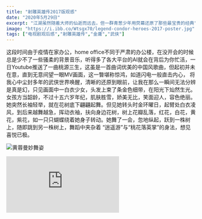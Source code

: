 ```yaml
---
title: "射雕英雄传2017版观感"
date: "2020年5月29日"
excerpt: "江湖虽然随着大师的仙逝而远去，但一群青葱少年用荧幕还原了那些最宝贵的经典"
image: "https://i.ibb.co/Wtsgx70/legend-condor-heroes-2017-poster.jpg"
tags: ["电视剧观后感","射雕英雄传","金庸","武侠"]
---
```

这段时间由于疫情在家办公，home office不同于严肃的办公楼，在没开会的时候总是少不了一些骚柔的背景音乐，听得多了各大平台的AI就会在背后为你忙活，一日Youtube推送了一曲桃源三生，这虽是一首曲词优美的中国风歌曲，但起初并未在意，直到无意间望一眼MV画面，这一暼堪称惊鸿，如道闪电一般直击内心，
将我心中尘封多年的武侠世界唤醒，清晰的还原到眼前，让我在那么一瞬间无法分辨是真是幻，只见画面中一白衣少女，头发上束了条金色细带，在阳光下灿然生光。女孩方当韶龄，不过十五六岁年纪，肌肤胜雪，娇美无比，笑面迎人，容色绝丽。
她突然长袖轻举，就在花树底下翩翩起舞。但见她转头时金环曜日，起臂处白衣凌风，到后来越舞越急，挥动衣袖，扶向身边花树，树上花瓣乱落，红花，白花，黄花，紫花，如一只只蝴蝶绕着她身子转动。她舞了一会，忽地纵起，跃到一株树上，随即跳到另一株树上，舞蹈中夹杂着 “逍遥游”与“桃花落英掌”的身法，想见喜悦已极。

![黄蓉曼妙舞姿](https://i.ibb.co/8b5hM5w/Notes-1590798319769.jpg)

<div style={{ padding: '48.17% 0 0 0', position: 'relative' }}>
  <iframe
    src="https://player.vimeo.com/video/841642801?badge=0&autopause=0&player_id=0&app_id=58479"
    frameBorder="0"
    allow="autoplay; fullscreen; picture-in-picture"
    allowFullScreen
    style={{ position: 'absolute', top: 0, left: 0, width: '100%', height: '100%' }}
    title="BoomScreenRecord-6"
  />
</div>

没错这就是金庸笔下最经典的一对CP，靖哥哥和蓉儿，而这一桃花岛上的经典桥段也在我的脑海中曾经不断地上演，那时候我们还在用钢笔书写着纸短情长，还在买IC卡在宿舍的走廊里排队等着述说衷肠，还在骑着单车心心念念能在街边的书报亭租到想看的武侠小说。那时读金庸，真的是不眠不休，在那个和书中主人公相仿的年纪，快意恩仇，江湖天下，豪情岂止万丈，情窦初开，儿女情长，天涯思君不可忘。我很喜欢射雕英雄传，因为有大侠笔下最完美的郭靖和黄蓉。但也正因为对他们的完美塑造，让他们的形象很难用有形的方式展示，近乎是只可远观而不可亵玩了。83版的射雕被人奉为经典，但港剧对原著改动太多，虽也有精彩改编，但还是显得过于狗血，而这段金庸笔下精彩的描写，在剧中也只是镜头绕着两人转圈圈。周迅，李亚鹏版虽然剧情上挺忠于原著，但李亚鹏的呆傻，周迅的年纪，装扮和声音，简直离心中的蓉儿相差太远，而桃花岛这段在剧中就是一个只有几颗枯树的小山包，连转圈圈都没有。这么多年过去了，没想到这个MV竟然完美地呈现了心中的画面，便按图索翼才发现画面源于2017大陆版的新射雕英雄传，于是便追着看了下来，昨天收官不禁有感这一部良心之作，不但剧情很忠于原著（从不相信当今世上还有比大师更好的编剧），最主要是选角更加终于原著，靖蓉杨穆全都是二十出头的演员，初来乍到，犹如白纸一样没有知名演员的刻板形象，而且看他们的表演如同从书中走出一般自然生动（猜想他们应该都熟读并揣摩过原著的人物），不禁大呼过瘾。近些年影视圈一直在批判小鲜肉，但这部剧中的小鲜肉们用扎实的表演在诠释着江山代有人才出，郭靖也曾经小鲜肉过但这并不妨碍他变成了人人敬仰的大侠。
当下无奈的现实对比这美好的回忆，真是羡慕黄药师那魏晋风骨和放荡不羁。桃花影落飞神剑，碧海潮声按玉箫，江湖虽然随着大师的仙逝而远去，但一群青葱少年用荧幕还原了那些最宝贵的经典。

![全身白衣，金色发带的黄蓉女装初登场](https://i.ibb.co/pPfTNrs/Notes-1590805341256.jpg)

![郭靖初见蓉儿](https://i.ibb.co/5B9LyDY/Notes-1590806140898.jpg)

<div style={{ padding: '48.17% 0 0 0', position: 'relative' }}>
  <iframe
    src="https://player.vimeo.com/video/841642634?badge=0&autopause=0&player_id=0&app_id=58479"
    frameBorder="0"
    allow="autoplay; fullscreen; picture-in-picture"
    allowFullScreen
    style={{ position: 'absolute', top: 0, left: 0, width: '100%', height: '100%' }}
    title="BoomScreenRecord"
  />
</div>

郭靖忽然想起，说道：“我给你带了点心来。”从怀里掏出完颜康送来的细点，可是他背负王处一、换水化毒、奔波求药，早把点心压得或扁或烂，不成模样。黄蓉看了点心的样子，轻轻一笑。郭靖红了脸，道：“吃不得了！”拿起来要抛入湖中。黄蓉伸手接过，道：“我爱吃。”
郭靖一怔，黄蓉已把一块点心放在口里吃起来。郭靖见她吃了几口，眼圈渐红，眼眶中慢慢涌上泪水，更是不解。黄蓉道：“我生下来就没了妈，从来没哪个像你这样记着我过……”说着几颗泪水流了下来。她取出一块洁白手帕，郭靖以为她要擦拭泪水，哪知她把几块压烂了的点心细心包起，放在怀里，回眸一笑，道：“我慢慢的吃。”

![黄蓉吃着郭靖相赠的点心万分感动](https://i.ibb.co/g6312Rf/Notes-1590805931391.jpg)

郭靖道：“嗯。我要牵着你的手，对六位师父与马道长他们说道：蓉儿是好姑娘，不是妖女，我……我不能没有她……”一面说，一面拉着黄蓉的小手，昂起了头，斩钉截铁般说着，似乎柯镇恶、马钰等就在他眼前：“师父对我恩重如山，弟子粉身难报，但是，但是，蓉儿……蓉儿可不是小妖女，她是很好很好的姑娘……很好很好的……”他心中有无数言辞要为黄蓉辩护，但话到口头，却除了说她“很好很好”之外，更无别语。

<div style={{ padding: '48.17% 0 0 0', position: 'relative' }}>
  <iframe
    src="https://www.youtube.com/embed/M3DrqV9UFDc?autoplay=1"
    title="YouTube video player"
    frameBorder="0"
    allow="accelerometer; autoplay; clipboard-write; encrypted-media; gyroscope; picture-in-picture; web-share"
    allowFullScreen
    style={{ position: 'absolute', top: 0, left: 0, width: '100%', height: '100%' }}
  />
</div>

---

During this period of time, due to the pandemic, I've been working from home, and the home office is quite different from the solemnity of a corporate setting. When there are no meetings, there's always some soft background music playing. Listening to it repeatedly, various AI platforms behind the scenes work tirelessly for you. One day, YouTube recommended a song called 'Taoyuan Three Lives.' At first, I didn't pay much attention to it, even though it was a beautiful Chinese-style song. However, unintentionally, I glanced at the MV (music video) screen, and it was an astonishing sight, like a sudden lightning strike that hit my heart and awakened the martial world that had been sealed in my heart for many years. It vividly reappeared before my eyes, making it difficult for me to distinguish whether it was real or an illusion.

In the video, there was a young girl dressed in white, with a golden ribbon tied to her hair, shining brightly in the sunlight. The girl seemed to be in her early teens, around fifteen or sixteen years old, with skin fairer than snow and incredibly beautiful, her smiling face exuding an unmatched charm. Suddenly, she gracefully raised her long sleeves and danced lightly under the flowering trees. When she turned her head, the golden ring on her hair shone like the sun, and her white clothes fluttered in the wind as she danced faster and faster. With a wave of her sleeves, flower petals fell from the trees around her - red, white, yellow, and purple flowers swirling around her like butterflies.

After a while, she leaped onto one tree, then another, showcasing the footwork of 'Free and Easy Wanderer' and the 'Peach Blossom Falling Palm.' Her joy was evident in her dance.

Indeed, this is the most classic couple, Jing Gege and Rong'er, portrayed by Jin Yong (a renowned Chinese novelist). Those classic scenes on Peach Blossom Island kept replaying in my mind. Back then, we used fountain pens to write long letters on paper, queued up in dormitory corridors to pour out our feelings using IC cards, and rode bicycles with a longing to rent the martial arts novels we wanted to read from the street newsstands. Reading Jin Yong's works at that time was truly an immersive experience. In those years, just like the protagonists in his books, we experienced the pleasures of seeking justice, roaming the rivers and lakes, and a boundless passion. Our hearts were filled with the feelings of youth, love, and unforgettable longing for distant places.

I loved 'The Legend of the Condor Heroes' because it had the most perfect portrayal of Guo Jing and Huang Rong, the great characters of wuxia fiction. However, their perfection in the novel made it challenging to represent them tangibly, almost like they were meant to be admired from a distance and not to be tampered with. The 1983 version of the series was considered a classic, but the Hong Kong adaptation deviated too much from the original work and, despite some exciting changes, appeared excessively melodramatic. Even in this remarkable description by Jin Yong, the TV series only circled around the two characters. Though the 2017 Mainland China version of the series remained faithful to the original novel, the portrayals by Li Yapeng and Zhou Xun seemed too far from my mental image of Huang Rong, given their appearances, age, attire, and voices. Additionally, the Peach Blossom Island scene in the series was nothing more than a small hill with a few withered trees, without any proper representation.

Over the years, I never expected an MV (music video) to perfectly present the image I had in mind. It was only after searching for its source that I discovered it originated from the 2017 Mainland China version of 'The Legend of the Condor Heroes.' Intrigued, I decided to watch it and found myself emotionally connected to this conscientious adaptation. Not only did it remain true to the original work (as I never believed there could be better screenwriters than the master himself), but the most crucial aspect was the casting, which finally stayed true to the novel. Guo Jing, Huang Rong, Yang Kang, and Mu Nianci were all portrayed by actors in their early twenties, newcomers without the baggage of well-known actors' fixed images. Their performances seemed as if they had walked out of the book, so natural and vivid (I speculated that they must have carefully studied and internalized the original characters). It was genuinely satisfying.

In recent years, the entertainment industry has been critical of "fresh meat" (referring to young and inexperienced actors). However, in this series, these young actors showcased talent and solid performances, demonstrating that the world would continue to produce capable individuals. Guo Jing, too, started as a "fresh meat," but that didn't stop him from becoming a revered hero admired by all.

In comparison to these beautiful memories, the helplessness of the current reality is truly envy-inducing. I long for Huang Yaoshi's character, with his elegance and unrestrained spirit from the Wei and Jin dynasties. The shadows of peach blossoms fall as the divine sword soars, and the sound of the emerald sea accompanies the jade flute. Although the rivers and lakes have drifted away with the passing of the masters, a group of youthful individuals has brought back those most precious classics on the screen.

Guo Jing suddenly remembered and said, "I brought some snacks for you." He took out the delicate pastries that Yang Kang had sent, but due to his carrying Wang Chongyang, searching for antidotes, and rushing around for medicines, the pastries were now squashed and in a sorry state. Huang Rong looked at the pastries and smiled lightly. Guo Jing blushed and said, "They are not edible!" He picked them up to throw them into the lake. Huang Rong reached out and took them, saying, "I love eating them."

Guo Jing was taken aback, but Huang Rong had already put a piece of pastry into her mouth and started eating. As Guo Jing watched her take a few bites, his eyes gradually turned red, and tears welled up in his eyes, feeling puzzled. Huang Rong said, "I lost my mother at birth, and no one has ever cared for me like you do..." Her words were interrupted by tears streaming down her face. She took out a clean handkerchief, and Guo Jing thought she would wipe away her tears, but instead, she carefully wrapped the squashed pastries and put them in her pocket. She turned around with a smile and said, "I'll eat them slowly."

Guo Jing said, "Hmm. I want to hold your hand and tell the six masters and Senior Ma: Rong'er is a good girl, not a demoness. I... I can't be without her..." As he spoke, he held Huang Rong's small hand and lifted his head, speaking with determination, as if Ke Zhen'e and Ma Yu were right in front of him. "My masters have shown me great kindness, and I am indebted to them, but Rong'er... Rong'er is not a wicked girl. She is a very, very good girl... very, very good..." In his heart, he had countless words to defend Huang Rong, but when it came to his lips, apart from saying that she was "very, very good," he could find no other words to express himself.

